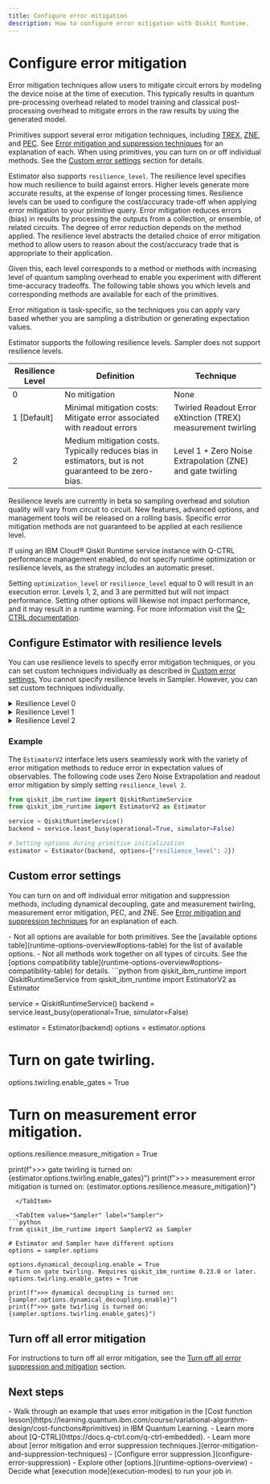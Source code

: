 ```yaml
---
title: Configure error mitigation
description: How to configure error mitigation with Qiskit Runtime.
---
```


# Configure error mitigation

Error mitigation techniques allow users to mitigate circuit errors by
modeling the device noise at the time of execution. This typically
results in quantum pre-processing overhead related to model training and
classical post-processing overhead to mitigate errors in the raw results
by using the generated model.

Primitives support several error mitigation techniques, including [TREX](/api/qiskit-ibm-runtime/qiskit_ibm_runtime.options.ResilienceOptionsV2#measure_mitigation), [ZNE](/api/qiskit-ibm-runtime/qiskit_ibm_runtime.options.ResilienceOptionsV2#zne), and [PEC](/api/qiskit-ibm-runtime/qiskit_ibm_runtime.options.ResilienceOptionsV2#pec). See [Error mitigation and suppression techniques](error-mitigation-and-suppression-techniques) for an explanation of each. When using primitives, you can turn on or off individual methods. See the [Custom error settings](#advanced-error) section for details.

Estimator also supports `resilience_level`. The resilience level specifies how much resilience to build against
errors. Higher levels generate more accurate results, at the expense of
longer processing times. Resilience levels can be used to configure the
cost/accuracy trade-off when applying error mitigation to your primitive
query. Error mitigation reduces errors (bias) in results by processing
the outputs from a collection, or ensemble, of related circuits. The
degree of error reduction depends on the method applied. The resilience
level abstracts the detailed choice of error mitigation method to allow
users to reason about the cost/accuracy trade that is appropriate to
their application.

Given this, each level corresponds to a method or methods with
increasing level of quantum sampling overhead to enable you experiment
with different time-accuracy tradeoffs. The following table shows you
which levels and corresponding methods are available for each of the
primitives.

<Admonition type="info" title="Attention">
Error mitigation is task-specific, so the techniques you can
apply vary based whether you are sampling a distribution or generating
expectation values.
</Admonition>

<span id="resilience-table"></span>

Estimator supports the following resilience levels.  Sampler does not support resilience levels.

| Resilience Level | Definition                                                                                            | Technique                                                                 |
|------------------|-------------------------------------------------------------------------------------------------------|---------------------------------------------------------------------------|
| 0                | No mitigation                                                                                         | None                                                                      |
| 1 [Default]      | Minimal mitigation costs: Mitigate error associated with readout errors                               | Twirled Readout Error eXtinction  (TREX) measurement twirling             |
| 2                | Medium mitigation costs. Typically reduces bias in estimators, but is not guaranteed to be zero-bias. | Level 1 + Zero Noise Extrapolation (ZNE) and gate twirling


<Admonition type="info" title="Attention">

Resilience levels are currently in beta so sampling overhead and
solution quality will vary from circuit to circuit. New features,
advanced options, and management tools will be released on a rolling
basis. Specific error mitigation methods are not guaranteed to be
applied at each resilience level.
</Admonition>

<Admonition type="note">
  If using an IBM Cloud&reg; Qiskit Runtime service instance with Q-CTRL performance management enabled, do not specify runtime optimization or resilience levels, as the strategy includes an automatic preset.

  Setting `optimization_level` or `resilience_level` equal to 0 will result in an
  execution error. Levels 1, 2, and 3 are permitted but will not impact performance.
  Setting other options will likewise not impact performance, and it may result in a
  runtime warning. For more information visit the [Q-CTRL documentation](https://docs.q-ctrl.com/q-ctrl-embedded).
</Admonition>

## Configure Estimator with resilience levels

You can use resilience levels to specify error mitigation techniques, or you can set custom techniques individually as described in [Custom error settings.](#advanced-error) You cannot specify resilience levels in Sampler. However, you can set custom techniques individually.

<details>
<summary>Resilience Level 0</summary>

No error mitigation is applied to the user program.


</details>


<details>
<summary>Resilience Level 1</summary>

Level 1 applies **readout error mitigation** and **measurement twirling** by applying a model-free technique known
as Twirled Readout Error eXtinction (TREX). It reduces measurement error
by diagonalizing the noise channel associated with measurement by
randomly flipping qubits through X gates immediately before measurement. A
rescaling term from the diagonal noise channel is learned by
benchmarking random circuits initialized in the zero state. This allows
the service to remove bias from expectation values that result from
readout noise. This approach is described further in [Model-free
readout-error mitigation for quantum expectation
values](https://arxiv.org/abs/2012.09738).

</details>


<details>
<summary>Resilience Level 2</summary>

Level 2 applies the **error mitigation techniques included in level 1** and also applies **gate twirling** and uses the **Zero Noise Extrapolation method (ZNE)**.  ZNE computes an
expectation value of the observable for different noise factors
(amplification stage) and then uses the measured expectation values to
infer the ideal expectation value at the zero-noise limit (extrapolation
stage). This approach tends to reduce errors in expectation values, but
is not guaranteed to produce an unbiased result.


![This image shows a graph.  The x-axis is labeled Noise amplification factor.  The y-axis is labeled Expectation value.  An upward sloping line is labeled Mitigated value.  Points near the line are noise-amplified values.  There is a horizontal line just above the X-axis labeled Exact value.](/images/optimize/resilience-2.svg "Illustration of the ZNE method")

The overhead of this method scales with the number of noise factors. The
default settings sample the expectation value at three noise factors,
leading to a roughly 3x overhead when employing this resilience level.

In Level 2, the TREX method randomly flips qubits through X gates immediately before measurement,
and flips the corresponding measured bit if an X gate was applied. This approach is described further in [Model-free
readout-error mitigation for quantum expectation
values](https://arxiv.org/abs/2012.09738).

</details>

### Example

The `EstimatorV2` interface lets users seamlessly work with the variety of
error mitigation methods to reduce error in expectation values of
observables. The following code uses Zero Noise Extrapolation and readout error mitigation by simply
setting `resilience_level 2`.

```python
from qiskit_ibm_runtime import QiskitRuntimeService
from qiskit_ibm_runtime import EstimatorV2 as Estimator

service = QiskitRuntimeService()
backend = service.least_busy(operational=True, simulator=False)

# Setting options during primitive initialization
estimator = Estimator(backend, options={"resilience_level": 2})
```



<span id="advanced-error"></span>
## Custom error settings

You can turn on and off individual error mitigation and suppression methods, including dynamical decoupling, gate and measurement twirling, measurement error mitigation, PEC, and ZNE. See [Error mitigation and suppression techniques](error-mitigation-and-suppression-techniques) for an explanation of each.

<Admonition type = "note" title = "Notes">
- Not all options are available for both primitives.   See the [available options table](runtime-options-overview#options-table) for the list of available options.
- Not all methods work together on all types of circuits.  See the [options compatibility table](runtime-options-overview#options-compatibility-table) for details.
</Admonition>

<Tabs>
  <TabItem value="Estimator" label="Estimator">
    ```python
from qiskit_ibm_runtime import QiskitRuntimeService
from qiskit_ibm_runtime import EstimatorV2 as Estimator

service = QiskitRuntimeService()
backend = service.least_busy(operational=True, simulator=False)

estimator = Estimator(backend)
options = estimator.options
# Turn on gate twirling.
options.twirling.enable_gates = True
# Turn on measurement error mitigation.
options.resilience.measure_mitigation = True

print(f">>> gate twirling is turned on: {estimator.options.twirling.enable_gates}")
print(f">>> measurement error mitigation is turned on: {estimator.options.resilience.measure_mitigation}")
```
  </TabItem>

  <TabItem value="Sampler" label="Sampler">
```python
from qiskit_ibm_runtime import SamplerV2 as Sampler

# Estimator and Sampler have different options
options = sampler.options

options.dynamical_decoupling.enable = True
# Turn on gate twirling. Requires qiskit_ibm_runtime 0.23.0 or later.
options.twirling.enable_gates = True

print(f">>> dynamical decoupling is turned on: {sampler.options.dynamical_decoupling.enable}")
print(f">>> gate twirling is turned on: {sampler.options.twirling.enable_gates}")

```
  </TabItem>
</Tabs>

## Turn off all error mitigation

For instructions to turn off all error mitigation, see the [Turn off all error suppression and mitigation](specify-runtime-options#no-error-mitigation) section.

## Next steps

<Admonition type="tip" title="Recommendations">
  - Walk through an example that uses error mitigation in the [Cost function lesson](https://learning.quantum.ibm.com/course/variational-algorithm-design/cost-functions#primitives) in IBM Quantum Learning.
  - Learn more about [Q-CTRL](https://docs.q-ctrl.com/q-ctrl-embedded).
  - Learn more about [error mitigation and error suppression techniques.](error-mitigation-and-suppression-techniques)
  - [Configure error suppression.](configure-error-suppression)
  - Explore other [options.](runtime-options-overview)
  - Decide what [execution mode](execution-modes) to run your job in.
</Admonition>
